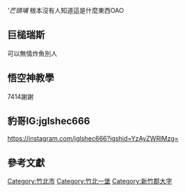 {{noteTA
|1 = zh-cn:庄; zh-hk:庄; zh-tw:庄;
}}
'''芒頭埔''  根本沒有人知道這是什麼東西OAO

==巨槌瑞斯==
可以無情炸魚別人

==悟空神教學==
7414謝謝

==豹哥IG:jglshec666== 


https://instagram.com/jglshec666?igshid=YzAyZWRlMzg=

==參考文獻==
{{reflist}}

{{你媽的腦}}

[[Category:竹北市|Category:竹北市]]
[[Category:竹北一堡|Category:竹北一堡]]
[[Category:新竹郡大字|Category:新竹郡大字]]